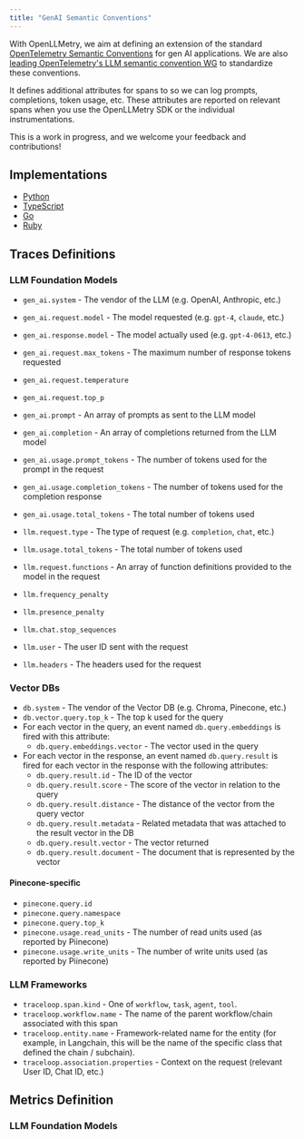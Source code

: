 ```yaml
---
title: "GenAI Semantic Conventions"
---
```


With OpenLLMetry, we aim at defining an extension of the standard
[OpenTelemetry Semantic Conventions](https://github.com/open-telemetry/semantic-conventions) for gen AI applications.
We are also [leading OpenTelemetry's LLM semantic convention WG](https://github.com/open-telemetry/community/blob/main/projects/gen-ai.md)
to standardize these conventions.

It defines additional attributes for spans to so we can log prompts, completions, token usage, etc.
These attributes are reported on relevant spans when you use the OpenLLMetry SDK or the individual instrumentations.

This is a work in progress, and we welcome your feedback and contributions!

## Implementations

- [Python](https://github.com/traceloop/openllmetry/tree/main/packages/opentelemetry-semantic-conventions-ai)
- [TypeScript](https://github.com/traceloop/openllmetry-js/tree/main/packages/ai-semantic-conventions)
- [Go](https://github.com/traceloop/go-openllmetry/tree/main/semconv-ai)
- [Ruby](https://github.com/traceloop/openllmetry-ruby/tree/main/semantic_conventions_ai)

## Traces Definitions

### LLM Foundation Models

- `gen_ai.system` - The vendor of the LLM (e.g. OpenAI, Anthropic, etc.)
- `gen_ai.request.model` - The model requested (e.g. `gpt-4`, `claude`, etc.)
- `gen_ai.response.model` - The model actually used (e.g. `gpt-4-0613`, etc.)
- `gen_ai.request.max_tokens` - The maximum number of response tokens requested
- `gen_ai.request.temperature`
- `gen_ai.request.top_p`
- `gen_ai.prompt` - An array of prompts as sent to the LLM model
- `gen_ai.completion` - An array of completions returned from the LLM model
- `gen_ai.usage.prompt_tokens` - The number of tokens used for the prompt in the request
- `gen_ai.usage.completion_tokens` - The number of tokens used for the completion response
- `gen_ai.usage.total_tokens` - The total number of tokens used

- `llm.request.type` - The type of request (e.g. `completion`, `chat`, etc.)
- `llm.usage.total_tokens` - The total number of tokens used
- `llm.request.functions` - An array of function definitions provided to the model in the request
- `llm.frequency_penalty`
- `llm.presence_penalty`
- `llm.chat.stop_sequences`
- `llm.user` - The user ID sent with the request
- `llm.headers` - The headers used for the request

### Vector DBs

- `db.system` - The vendor of the Vector DB (e.g. Chroma, Pinecone, etc.)
- `db.vector.query.top_k` - The top k used for the query
- For each vector in the query, an event named `db.query.embeddings` is fired with this attribute:
  - `db.query.embeddings.vector` - The vector used in the query
- For each vector in the response, an event named `db.query.result` is fired for each vector in the response with the following attributes:
  - `db.query.result.id` - The ID of the vector
  - `db.query.result.score` - The score of the vector in relation to the query
  - `db.query.result.distance` - The distance of the vector from the query vector
  - `db.query.result.metadata` - Related metadata that was attached to the result vector in the DB
  - `db.query.result.vector` - The vector returned
  - `db.query.result.document` - The document that is represented by the vector

#### Pinecone-specific

- `pinecone.query.id`
- `pinecone.query.namespace`
- `pinecone.query.top_k`
- `pinecone.usage.read_units` - The number of read units used (as reported by Piinecone)
- `pinecone.usage.write_units` - The number of write units used (as reported by Piinecone)

### LLM Frameworks

- `traceloop.span.kind` - One of `workflow`, `task`, `agent`, `tool`.
- `traceloop.workflow.name` - The name of the parent workflow/chain associated with this span
- `traceloop.entity.name` - Framework-related name for the entity (for example, in Langchain, this will be the name of the specific class that defined the chain / subchain).
- `traceloop.association.properties` - Context on the request (relevant User ID, Chat ID, etc.)

## Metrics Definition

### LLM Foundation Models
